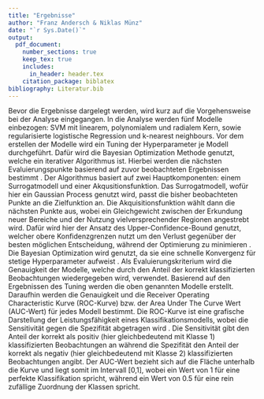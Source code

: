 ```yaml
---
title: "Ergebnisse"
author: "Franz Andersch & Niklas Münz"
date: "`r Sys.Date()`"
output: 
  pdf_document:
    number_sections: true
    keep_tex: true
    includes:
      in_header: header.tex
    citation_package: biblatex
bibliography: Literatur.bib
---
```

\subsection{Analyse}
Bevor die Ergebnisse dargelegt werden, wird kurz auf die Vorgehensweise bei der Analyse eingegangen. In die Analyse werden fünf Modelle einbezogen: SVM mit linearem, polynomialem und radialem Kern, sowie regularisierte logistische Regression und k-nearest neighbours.\newline
Vor dem erstellen der Modelle wird ein Tuning der Hyperparameter je Modell durchgeführt. Dafür wird die Bayesian Optimization Methode genutzt, welche ein iterativer Algorithmus ist. Hierbei werden die nächsten Evaluierungspunkte basierend auf zuvor beobachteten Ergebnissen bestimmt \parencite{yangHyperparameterOptimizationMachine2020}. Der Algorithmus basiert auf zwei Hauptkomponenten: einem Surrogatmodell und einer Akqusitionsfunktion. Das Surrogatmodell, wofür hier ein Gaussian Process genutzt wird, passt die bisher beobachteten Punkte an die Zielfunktion an. Die Akquisitionsfunktion wählt dann die nächsten Punkte aus, wobei ein Gleichgewicht zwischen der Erkundung neuer Bereiche und der Nutzung vielversprechender Regionen angestrebt wird. Dafür wird hier der Ansatz des Upper-Confidence-Bound genutzt, welcher obere Konfidenzgrenzen nutzt um den Verlust gegenüber der besten möglichen Entscheidung, während der Optimierung zu minimieren \parencite{snoekPracticalBayesianOptimization2012}. Die Bayesian Optimization wird genutzt, da sie eine schnelle Konvergenz für stetige Hyperparameter aufweist \parencite{yangHyperparameterOptimizationMachine2020}. Als Evaluierungskriterium wird die Genauigkeit der Modelle, welche durch den Anteil der korrekt klassifizierten Beobachtungen wiedergegeben wird,  verwendet.\newline
Basierend auf den Ergebnissen des Tuning werden die oben genannten Modelle erstellt. Daraufhin werden die Genauigkeit und die Receiver Operating Characteristic Kurve (ROC-Kurve) bzw. der Area Under The Curve Wert (AUC-Wert) für jedes Modell bestimmt. Die ROC-Kurve ist eine grafische Darstellung der Leistungsfähigkeit eines Klassifikationsmodells, wobei die Sensitivität gegen die Spezifität abgetragen wird \parencite{fawcettIntroductionROCAnalysis2006}. Die Sensitivität gibt den Anteil der korrekt als positiv (hier gleichbedeutend mit Klasse 1) klassifizierten Beobachtungen an während die Spezifität den Anteil der korrekt als negativ (hier gleichbedeutend mit Klasse 2) klassifizierten Beobachtungen angibt. Der AUC-Wert bezieht sich auf die Fläche unterhalb die Kurve und liegt somit im Intervall [0,1], wobei ein Wert von 1 für eine perfekte Klassifikation spricht, während ein Wert von 0.5 für eine rein zufällige Zuordnung der Klassen spricht.

\subsection{Auswertung}

```r

```

